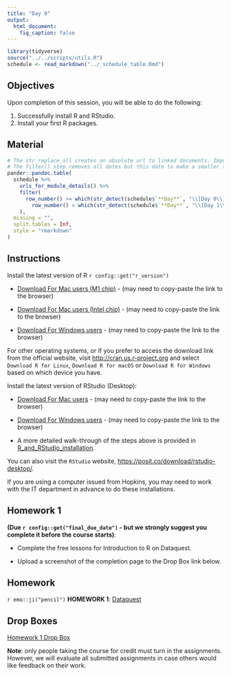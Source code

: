 ```yaml
---
title: "Day 0"
output:
  html_document:
    fig_caption: false
---
```


```r
library(tidyverse)
source("../../scripts/utils.R")
schedule <- read_markdown("../_schedule_table.Rmd")
```

## Objectives

Upon completion of this session, you will be able to do the following:

1. Successfully install R and RStudio.
2. Install your first R packages.

## Material

```r
# The str_replace_all creates an absolute url to linked documents. Important because there are word and pdf rendered versions of the syllabus.
# The filter() step removes all dates but this date to make a smaller table.
pander::pandoc.table(
  schedule %>%
    urls_for_module_details() %>%
    filter(
      row_number() >= which(str_detect(schedule$`**Day**`, "\\[Day 0\\]")) &
        row_number() < which(str_detect(schedule$`**Day**`, "\\[Day 1\\]"))
    ),
  missing = "",
  split.tables = Inf,
  style = "rmarkdown"
)
``` 


## Instructions

Install the latest version of R `r config::get("r_version")`

-   [Download For Mac users (M1 chip)](`r config::get("r_dl_mac_m1")`) - (may need to copy-paste the link to the browser)

-   [Download For Mac users (Intel chip)](`r config::get("r_dl_mac_intel")`) - (may need to copy-paste the link to the browser)

-   [Download For Windows users](`r config::get("r_dl_windows")`) - (may need to copy-paste the link to the browser)

For other operating systems, or if you prefer to access the download link from the official website, visit <http://cran.us.r-project.org> and select `Download R for Linux`, `Download R for macOS` or `Download R for Windows` based on which device you have.

Install the latest version of RStudio (Desktop):

-   [Download For Mac users](`r config::get("rstudio_dl_mac")`) - (may need to copy-paste the link to the browser)

-   [Download For Windows users](`r config::get("rstudio_dl_windows")`) - (may need to copy-paste the link to the browser)

-   A more detailed walk-through of the steps above is provided in [R_and_RStudio_installation](../../modules/Setup/R_and_RStudio_installation.html).

You can also visit the `RStudio` website, <https://posit.co/download/rstudio-desktop/>.

If you are using a computer issued from Hopkins, you may need to work with the IT department in advance to do these installations. 

## Homework 1

**(Due `r config::get("final_due_date")` - but we strongly suggest you complete it before the course starts)**: 

-   Complete the free lessons for Introduction to R on Dataquest. 

-   Upload a screenshot of the completion page to the Drop Box link below.
    
  
    

## Homework

`r emo::ji("pencil")` **HOMEWORK 1**: [Dataquest](https://app.dataquest.io/login?target-url=%2Fm%2F499%2Fintroduction-to-programming-in-r) 


## Drop Boxes

[Homework 1 Drop Box](`r config::get("courseplus_dropboxes")`)

**Note**: only people taking the course for credit must turn in the assignments. However, we will evaluate all submitted assignments in case others would like feedback on their work.


